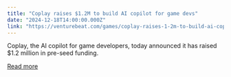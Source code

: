 ```yaml
---
title: "Coplay raises $1.2M to build AI copilot for game devs"
date: "2024-12-18T14:00:00.000Z"
link: "https://venturebeat.com/games/coplay-raises-1-2m-to-build-ai-copilot-for-game-devs/"
---
```


Coplay, the AI copilot for game developers, today announced it has raised $1.2 million in pre-seed funding.

[Read more](https://venturebeat.com/games/coplay-raises-1-2m-to-build-ai-copilot-for-game-devs/)
